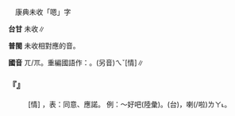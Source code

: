 
=={{ruby|嗯|ㄫ/ㆭ}}==

　康典未收「嗯」字

'''台甘''' 未收∥

'''普閩''' 未收相對應的音。

'''國音''' <rt>ㄫ/ㆭ</rt>。重編國語作：{{ruby|<mark>&#xffafb;</mark>|ㆭ}}。(另音)<rt>ㄟˇ</rt>[情]∥

    

==='''『{{ruby|嗯|ㄫ/ㆭ}}』'''===
: [情] {{ruby|＝|ㄟˇ}}，表：同意、應諾。 例：～好吧(陸彙)。(台){{ruby|嗯|ㄏㆭㆷ}}，{{ruby|抑|ㄚㆷ}}{{ruby|無|ㆠㄜˊ}}{{ruby|好|ㄏㄜˋ}}喇(/啦)<rt>ㄌㄚ˪</rt>。
    
